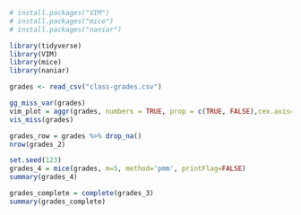 ```{r}
# install.packages("VIM")
# install.packages("mice")
# install.packages("naniar")

library(tidyverse)
library(VIM)
library(mice)
library(naniar)
```

```{r}
grades <- read_csv("class-grades.csv")
```

```{r}
gg_miss_var(grades)
vim_plot = aggr(grades, numbers = TRUE, prop = c(TRUE, FALSE),cex.axis=.7)
vis_miss(grades)
```

```{r}
grades_row = grades %>% drop_na()
nrow(grades_2)

set.seed(123) 
grades_4 = mice(grades, m=5, method='pmm', printFlag=FALSE)
summary(grades_4)

grades_complete = complete(grades_3) 
summary(grades_complete)
```

